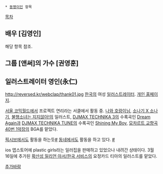  * [[동명이인]] 항목

[[목차]]
== 배우 [김영인] ==
해당 항목 참조.

== 그룹 [앤써]의 가수 [권영훈] ==

== 일러스트레이터 영인(永仁) ==
http://reversed.kr/webclap/thank01.jpg
[[한국]]의 여성 [[일러스트레이터]]. [http://reversed.kr 개인 홈페이지].

[[서울 코믹월드]]에서 프로젝트 연리라는 서클에서 활동 중. [[나와 호랑이님]], [[소나기 X 소나기]], [[불행소녀는 지지않아!]]의 일러스트, [[DJMAX TECHNIKA 3]]의 수록곡인 [[Dream Again]]과 [[DJMAX TECHNIKA TUNE]]의 수록곡인 [[Shining My Boy]], [[모차르트 교향곡 40번 1악장]]의 BGA를 맡았다.

[[픽시브]]에서도 활동을 하는듯[http://www.pixiv.net/member.php?id=122497 #]
[[동네]]에서도 활동을 하고 있다. [http://gallery.dong-ne.kr/?mode=privateRoom&id=soratalove #]

ios 앱스토어에 plastic girls라는 일러집을 판매하고 있었으나 내려간 상태이다. 3월 16일에 추가된 [[확산성 밀리언 아서/한국 서비스]]의 요정카드 티아의 일러스트를 맡았다.

[[추가바람]]
